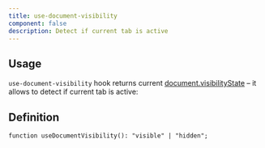 ```yaml
---
title: use-document-visibility
component: false
description: Detect if current tab is active
---
```


## Usage

`use-document-visibility` hook returns current [document.visibilityState](https://developer.mozilla.org/en-US/docs/Web/API/Document/visibilityState) – it allows to detect if current tab is active:

<ComponentPreview name="use-document-visibility-demo" />

## Definition

```tsx
function useDocumentVisibility(): "visible" | "hidden";
```
